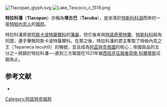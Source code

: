 [[File:Tlacopan_glyph.svg|thumb]]
[[File:Lake_Texcoco_c_1519.png|thumb]] 

'''特拉科潘'''（'''Tlacopan'''）亦稱為'''塔古巴'''（'''Tacuba'''），是坐落於[[特斯科科湖|特斯科科湖]]西岸的一座[[特帕內克人|特帕內克人]]的[[城邦_(阿兹特克)|城邦]]。

特拉科潘原是[[阿斯卡波特薩爾科|阿斯卡波特薩爾科]]的[[藩屬|藩屬]]，但它後來與[[特諾奇蒂特蘭|特諾奇蒂特蘭]]、[[特斯科科|特斯科科]]結為同盟，連手擊敗阿斯卡波特薩爾科。在那之後，特拉科潘的君主奪取了特帕內克之王（Tepaneca tecuhtli）的稱號，並且成為[[阿茲特克帝國|阿茲特克帝國]]的核心；帝國貢品的五分之一將歸於特拉科潘──直到三方聯盟在1521年被[[西班牙征服者|西班牙征服者]][[荷南·科爾蒂斯|荷南·科爾蒂斯]]征服為止。

==参考文献==
{{reflist}}
*{{cite book |author=Townsend, Richard F.   |year=2000 |title=The Aztecs |edition=revised |publisher=Thames and Hudson |location=London |isbn=0-500-28132-7}}

{{Mexico-stub}}

[[Category:阿兹特克城邦|Category:阿兹特克城邦]]